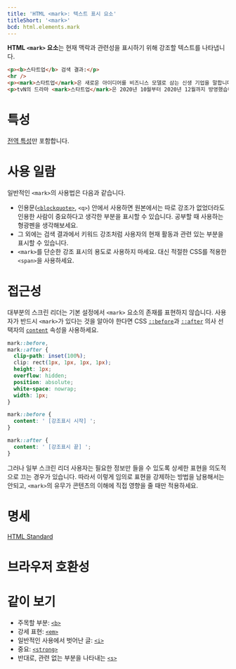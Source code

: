 ```yaml
---
title: 'HTML <mark>: 텍스트 표시 요소'
titleShort: '<mark>'
bcd: html.elements.mark
---
```


**HTML `<mark>` 요소**는 현재 맥락과 관련성을 표시하기 위해 강조할 텍스트를 나타냅니다.

```html hidden name=demo
<p><b>스타트업</b> 검색 결과:</p>
<hr />
<p><mark>스타트업</mark>은 새로운 아이디어를 비즈니스 모델로 삼는 신생 기업을 말합니다.</p>
<p>tvN의 드라마 <mark>스타트업</mark>은 2020년 10월부터 2020년 12월까지 방영했습니다.</p>
```

<LiveExample height={180} lang="html" name="demo" />

# 특성

[전역 특성](/docs/Web/HTML/Global_attributes)만 포함합니다.

# 사용 일람

일반적인 `<mark>`의 사용법은 다음과 같습니다.

- 인용문([`<blockquote>`](./blockquote), `<q>`) 안에서 사용하면 원본에서는 따로 강조가 없었더라도 인용한 사람이 중요하다고 생각한 부분을 표시할 수 있습니다. 공부할 때 사용하는 형광펜을 생각해보세요.
- 그 외에는 검색 결과에서 키워드 강조처럼 사용자의 현재 활동과 관련 있는 부분을 표시할 수 있습니다.
- `<mark>`를 단순한 강조 표시의 용도로 사용하지 마세요. 대신 적절한 CSS를 적용한 `<span>`을 사용하세요.

# 접근성

대부분의 스크린 리더는 기본 설정에서 `<mark>` 요소의 존재를 표현하지 않습니다. 사용자가 반드시 `<mark>`가 있다는 것을 알아야 한다면 CSS [`::before`]()과 [`::after`]() 의사 선택자의 [`content`]() 속성을 사용하세요.

```css
mark::before,
mark::after {
  clip-path: inset(100%);
  clip: rect(1px, 1px, 1px, 1px);
  height: 1px;
  overflow: hidden;
  position: absolute;
  white-space: nowrap;
  width: 1px;
}

mark::before {
  content: ' [강조표시 시작] ';
}

mark::after {
  content: ' [강조표시 끝] ';
}
```

그러나 일부 스크린 리더 사용자는 필요한 정보만 들을 수 있도록 상세한 표현을 의도적으로 끄는 경우가 있습니다. 따라서 이렇게 임의로 표현을 강제하는 방법을 남용해서는 안되고, `<mark>`의 유무가 콘텐츠의 이해에 직접 영향을 줄 때만 적용하세요.

# 명세

[HTML Standard](https://html.spec.whatwg.org/multipage/text-level-semantics.html#the-mark-element)

# 브라우저 호환성

<BrowserCompat data={props.bcd} />

# 같이 보기

- 주목할 부분: [`<b>`](./b)
- 강세 표현: [`<em>`](./em)
- 일반적인 사용에서 벗어난 글: [`<i>`](./i)
- 중요: [`<strong>`](./strong)
- 반대로, 관련 없는 부분을 나타내는 [`<s>`](./s)
